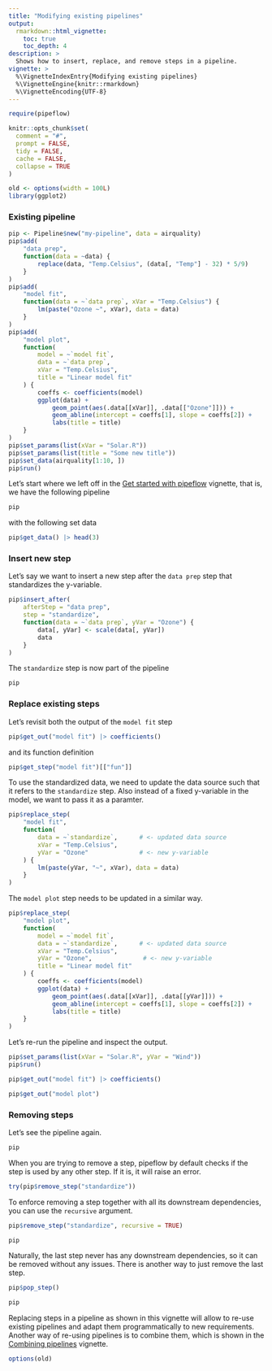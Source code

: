 ```yaml
---
title: "Modifying existing pipelines"
output:
  rmarkdown::html_vignette:
    toc: true
    toc_depth: 4
description: >
  Shows how to insert, replace, and remove steps in a pipeline.
vignette: >
  %\VignetteIndexEntry{Modifying existing pipelines}
  %\VignetteEngine{knitr::rmarkdown}
  %\VignetteEncoding{UTF-8}
---
```


```r
require(pipeflow)

knitr::opts_chunk$set(
  comment = "#",
  prompt = FALSE,
  tidy = FALSE,
  cache = FALSE,
  collapse = TRUE
)

old <- options(width = 100L)
library(ggplot2)
```

### Existing pipeline

```r
pip <- Pipeline$new("my-pipeline", data = airquality)
pip$add(
    "data prep",
    function(data = ~data) {
        replace(data, "Temp.Celsius", (data[, "Temp"] - 32) * 5/9)
    }
)
pip$add(
    "model fit",
    function(data = ~`data prep`, xVar = "Temp.Celsius") {
        lm(paste("Ozone ~", xVar), data = data)
    }
)
pip$add(
    "model plot",
    function(
        model = ~`model fit`,
        data = ~`data prep`,
        xVar = "Temp.Celsius",
        title = "Linear model fit"
    ) {
        coeffs <- coefficients(model)
        ggplot(data) +
            geom_point(aes(.data[[xVar]], .data[["Ozone"]])) +
            geom_abline(intercept = coeffs[1], slope = coeffs[2]) +
            labs(title = title)
    }
)
pip$set_params(list(xVar = "Solar.R"))
pip$set_params(list(title = "Some new title"))
pip$set_data(airquality[1:10, ])
pip$run()
```

Let's start where we left off in the
[Get started with pipeflow](get-started.html) vignette, that is, we have
the following pipeline

```r
pip
```

with the following set data

```r
pip$get_data() |> head(3)
```


### Insert new step

Let's say we want to insert a new step after the `data prep` step
that standardizes the y-variable.

```r
pip$insert_after(
    afterStep = "data prep",
    step = "standardize",
    function(data = ~`data prep`, yVar = "Ozone") {
        data[, yVar] <- scale(data[, yVar])
        data
    }
)
```

The `standardize` step is now part of the pipeline

```r
pip
```

### Replace existing steps

Let's revisit both the output of the `model fit` step

```r
pip$get_out("model fit") |> coefficients()
```

and its function definition

```r
pip$get_step("model fit")[["fun"]]
```

To use the standardized data, we need to update the data source
such that it refers to the `standardize` step. Also instead of
a fixed y-variable in the model, we want to pass it as a paramter.

```r
pip$replace_step(
    "model fit",
    function(
        data = ~`standardize`,      # <- updated data source
        xVar = "Temp.Celsius",
        yVar = "Ozone"              # <- new y-variable
    ) {
        lm(paste(yVar, "~", xVar), data = data)
    }
)
```


The `model plot` step needs to be updated in a similar way.

```r
pip$replace_step(
    "model plot",
    function(
        model = ~`model fit`,
        data = ~`standardize`,      # <- updated data source
        xVar = "Temp.Celsius",
        yVar = "Ozone",              # <- new y-variable
        title = "Linear model fit"
    ) {
        coeffs <- coefficients(model)
        ggplot(data) +
            geom_point(aes(.data[[xVar]], .data[[yVar]])) +
            geom_abline(intercept = coeffs[1], slope = coeffs[2]) +
            labs(title = title)
    }
)
```

Let's re-run the pipeline and inspect the output.

```r
pip$set_params(list(xVar = "Solar.R", yVar = "Wind"))
pip$run()
```

```r
pip$get_out("model fit") |> coefficients()
```

```r
pip$get_out("model plot")
```


### Removing steps

Let's see the pipeline again.
```r
pip
```

When you are trying to remove a step, pipeflow by default checks if
the step is used by any other step. If it is, it will raise an error.

```r
try(pip$remove_step("standardize"))
```

To enforce removing a step together with all its downstream
dependencies, you can use the `recursive` argument.

```r
pip$remove_step("standardize", recursive = TRUE)
```

```r
pip
```

Naturally, the last step never has any downstream dependencies, so it
can be removed without any issues. There is another way to just remove
the last step.

```r
pip$pop_step()
```

```r
pip
```

Replacing steps in a pipeline as shown in this vignette will allow to re-use existing
pipelines and adapt them programmatically to new requirements.
Another way of re-using pipelines is to combine them, which is shown in the
[Combining pipelines](combine-pipelines.html) vignette.

```r
options(old)
```
